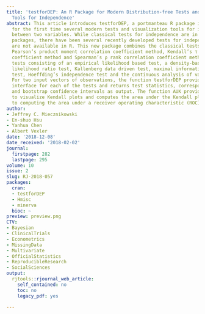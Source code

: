 ```yaml
---
title: 'testforDEP: An R Package for Modern Distribution-free Tests and Visualization
  Tools for Independence'
abstract: This article introduces testforDEP, a portmanteau R package implementing
  for the first time several modern tests and visualization tools for independence
  between two variables. While classical tests for independence are in the base R
  packages, there have been several recently developed tests for independence that
  are not available in R. This new package combines the classical tests including
  Pearson’s product moment correlation coefficient method, Kendall’s τ rank correlation
  coefficient method and Spearman’s ρ rank correlation coefficient method with modern
  tests consisting of an empirical likelihood based test, a density-based empirical
  likelihood ratio test, Kallenberg data driven test, maximal information coefficient
  test, Hoeffding’s independence test and the continuous analysis of variance test.
  For two input vectors of observations, the function testforDEP provides a common
  interface for each of the tests and returns test statistics, corresponding p values
  and bootstrap confidence intervals as output. The function AUK provides an interface
  to visualize Kendall plots and computes the area under the Kendall plot similar
  to computing the area under a receiver operating characteristic (ROC) curve.
author:
- Jeffrey C. Miecznikowski
- En-shuo Hsu
- Yanhua Chen
- Albert Vexler
date: '2018-12-08'
date_received: '2018-02-02'
journal:
  firstpage: 282
  lastpage: 295
volume: 10
issue: 2
slug: RJ-2018-057
packages:
  cran:
  - testforDEP
  - Hmisc
  - minerva
  bioc: ~
preview: preview.png
CTV:
- Bayesian
- ClinicalTrials
- Econometrics
- MissingData
- Multivariate
- OfficialStatistics
- ReproducibleResearch
- SocialSciences
output:
  rjtools::rjournal_web_article:
    self_contained: no
    toc: no
    legacy_pdf: yes

---
```

